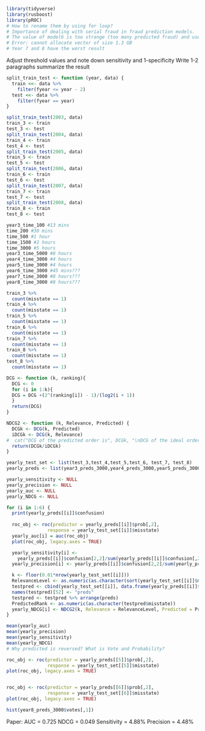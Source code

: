 ```r
library(tidyverse)
library(rusboost)
library(pROC)
# How to rename them by using for loop?
# Importance of dealing with serial fraud in fraud prediction models.
# The value of model6 is too strange (too many predicted fraud) and used time is little
# Error: cannot allocate vector of size 1.3 GB
# Year 7 and 8 have the worst result
```

Adjust threshold values and note down sensitivity and 1-specificity
Write 1-2 paragraphs summarize the result

```r
split_train_test <- function (year, data) {
  train <<- data %>%
    filter(fyear <= year - 2)
  test <<- data %>%
    filter(fyear == year)
}

split_train_test(2003, data)
train_3 <- train
test_3 <- test
split_train_test(2004, data)
train_4 <- train
test_4 <- test
split_train_test(2005, data)
train_5 <- train
test_5 <- test
split_train_test(2006, data)
train_6 <- train
test_6 <- test
split_train_test(2007, data)
train_7 <- train
test_7 <- test
split_train_test(2008, data)
train_8 <- train
test_8 <- test
```

```r
year3_time_100 #13 mins
time_200 #30 mins
time_500 #1 hour
time_1500 #2 hours
time_3000 #5 hours
year3_time_5000 #8 hours
year4_time_3000 #4 hours
year5_time_3000 #4 hours
year6_time_3000 #45 mins???
year7_time_3000 #8 hours??? 
year8_time_3000 #8 hours???
```

```r
train_3 %>% 
  count(misstate == 1)
train_4 %>% 
  count(misstate == 1)
train_5 %>% 
  count(misstate == 1)
train_6 %>% 
  count(misstate == 1)
train_7 %>% 
  count(misstate == 1)
train_8 %>% 
  count(misstate == 1)
test_8 %>% 
  count(misstate == 1)
```

```r
DCG <- function (k, ranking){
  DCG <- 0
  for (i in 1:k){
  DCG = DCG +(2^(ranking[i]) - 1)/(log2(i + 1))
  }
  return(DCG)
}

NDCG2 <- function (k, Relevance, Predicted) {
  DCGk <- DCG(k, Predicted)
  iDCGk <- DCG(k, Relevance)
#  cat("DCG of the predicted order is", DCGk, "\nDCG of the ideal order(iDCG) is", iDCGk, "\n")
  return(DCGk/iDCGk)
}
```

```r
yearly_test_set <- list(test_3,test_4,test_5,test_6, test_7, test_8)
yearly_preds <- list(year3_preds_3000,year4_preds_3000,year5_preds_3000,year6_preds_3000,year7_preds_3000,year8_preds_3000)

yearly_sensitivity <- NULL
yearly_precision <- NULL
yearly_auc <- NULL
yearly_NDCG <- NULL

for (i in 1:6) {
  print(yearly_preds[[i]]$confusion)
  
  roc_obj <- roc(predictor = yearly_preds[[i]]$prob[,2], 
               response = yearly_test_set[[i]]$misstate)
  yearly_auc[i] = auc(roc_obj)
  plot(roc_obj, legacy.axes = TRUE)

  yearly_sensitivity[i] <-
    yearly_preds[[i]]$confusion[2,2]/sum(yearly_preds[[i]]$confusion[,2])
  yearly_precision[i] <- yearly_preds[[i]]$confusion[2,2]/sum(yearly_preds[[i]]$confusion[2,])

  k <- floor(0.01*nrow(yearly_test_set[[i]]))
  RelevanceLevel <- as.numeric(as.character(sort(yearly_test_set[[i]]$misstate, decreasing = TRUE)))
  testpred <- cbind(yearly_test_set[[i]], data.frame(yearly_preds[[i]]$prob[,1]))
  names(testpred)[52] <- "preds"
  testpred <- testpred %>% arrange(preds)
  PredictedRank <- as.numeric(as.character(testpred$misstate))
  yearly_NDCG[i] <- NDCG2(k, Relevance = RelevanceLevel, Predicted = PredictedRank)
}

mean(yearly_auc)
mean(yearly_precision)
mean(yearly_sensitivity)
mean(yearly_NDCG)
# Why predicted is reversed? What is Vote and Probability?
```

```r
roc_obj <- roc(predictor = yearly_preds[[5]]$prob[,2], 
               response = yearly_test_set[[5]]$misstate)
plot(roc_obj, legacy.axes = TRUE)


roc_obj <- roc(predictor = yearly_preds[[6]]$prob[,2], 
               response = yearly_test_set[[6]]$misstate)
plot(roc_obj, legacy.axes = TRUE)
```
```r
hist(year8_preds_3000$votes[,1])
```


Paper:
AUC = 0.725 
NDCG = 0.049 
Sensitivity = 4.88%
Precision = 4.48%

